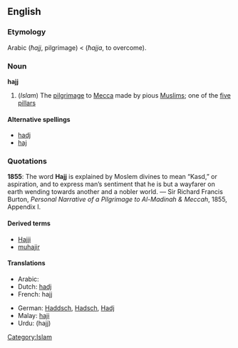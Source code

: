 ==English==
===Etymology===
Arabic {{ARchar|[[حج]]}} (''ħajj'', pilgrimage) < {{ARchar|[[حج]]}} (''ħajja'', to overcome).

===Noun===
{{wikipedia}}
'''hajj'''

#(''Islam'') The [[pilgrimage]] to [[Mecca]] made by pious [[Muslim]]s; one of the [[five pillars]]

====Alternative spellings====
*[[hadj]]
*[[haj]]

===Quotations===
'''1855''': The word '''Hajj''' is explained by Moslem divines to mean “Kasd,” or aspiration, and to express man’s sentiment that he is but a wayfarer on earth wending towards another and a nobler world. &mdash; Sir Richard Francis Burton, ''Personal Narrative of a Pilgrimage to Al-Madinah & Meccah'', 1855, Appendix I.

====Derived terms====
*[[Hajji]]
*[[muhajir]]

====Translations====
{{top}}
*Arabic: {{ARchar|[[حج]]}} {{Unicode|(ħajj)}} {{m}}
*Dutch: [[hadj]] {{m}}
*French: hajj {{m}}
{{mid}}
*German: [[Haddsch]], [[Hadsch]], [[Hadj]] {{m}}
*Malay: [[haji]]
*Urdu: {{URchar|[[حج]]}} (hajj)
{{bottom}}

[[Category:Islam]]
